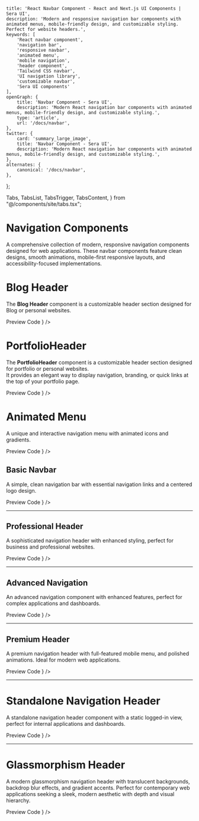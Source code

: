     title: 'React Navbar Component - React and Next.js UI Components | Sera UI',
    description: 'Modern and responsive navigation bar components with animated menus, mobile-friendly design, and customizable styling. Perfect for website headers.',
    keywords: [
        'React navbar component',
        'navigation bar',
        'responsive navbar',
        'animated menu',
        'mobile navigation',
        'header component',
        'Tailwind CSS navbar',
        'UI navigation library',
        'customizable navbar',
        'Sera UI components'
    ],
    openGraph: {
        title: 'Navbar Component - Sera UI',
        description: 'Modern React navigation bar components with animated menus, mobile-friendly design, and customizable styling.',
        type: 'article',
        url: '/docs/navbar',
    },
    twitter: {
        card: 'summary_large_image',
        title: 'Navbar Component - Sera UI',
        description: 'Modern React navigation bar components with animated menus, mobile-friendly design, and customizable styling.',
    },
    alternates: {
        canonical: '/docs/navbar',
    },
};

  Tabs,
  TabsList,
  TabsTrigger,
  TabsContent,
} from "@/components/site/tabs.tsx";


<HideTOC />



# Navigation Components <AI dir="left"/>

A comprehensive collection of modern, responsive navigation components designed for web applications. These navbar components feature clean designs, smooth animations, mobile-first responsive layouts, and accessibility-focused implementations.


# Blog Header
The **Blog Header** component is a customizable header section designed for Blog or personal websites.


<Tabs defaultValue="preview" className="">
  <TabsList>
    <TabsTrigger value="preview">Preview</TabsTrigger>
    <TabsTrigger value="code">Code</TabsTrigger>
  </TabsList>
  <TabsContent value="preview">
    <ComponentRenderer component={<BlogHeader />} />
  </TabsContent>
  <TabsContent value="code">
    <CodeBlock filePath="src/app/docs/navbar/navbar3.tsx" />
  </TabsContent>
</Tabs>


# PortfolioHeader

The **PortfolioHeader** component is a customizable header section designed for portfolio or personal websites.  
It provides an elegant way to display navigation, branding, or quick links at the top of your portfolio page.


<Tabs defaultValue="preview" className="">
  <TabsList>
    <TabsTrigger value="preview">Preview</TabsTrigger>
    <TabsTrigger value="code">Code</TabsTrigger>
  </TabsList>
  <TabsContent value="preview">
    <ComponentRenderer component={<PortfolioHeader />} />
  </TabsContent>
  <TabsContent value="code">
    <CodeBlock filePath="src/app/docs/navbar/navbar2.tsx" />
  </TabsContent>
</Tabs>



# Animated Menu
 A unique and interactive navigation menu with animated icons and gradients.

<Tabs defaultValue="preview" className="">
  <TabsList>
    <TabsTrigger value="preview">Preview</TabsTrigger>
    <TabsTrigger value="code">Code</TabsTrigger>
  </TabsList>
  <TabsContent value="preview">
    <ComponentRenderer component={<MenuBar />} />
  </TabsContent>
  <TabsContent value="code">
    <CodeBlock filePath="src/app/docs/navbar/animatedmenu.tsx" />
  </TabsContent>
</Tabs>

## Basic Navbar

A simple, clean navigation bar with essential navigation links and a centered logo design.


<Tabs defaultValue="preview" className="">
  <TabsList>
    <TabsTrigger value="preview">Preview</TabsTrigger>
    <TabsTrigger value="code">Code</TabsTrigger>
  </TabsList>
  <TabsContent value="preview">
    <ComponentRenderer component={<HeaderComponent />} />
  </TabsContent>
  <TabsContent value="code">
    <CodeBlock filePath="src/app/docs/navbar/navbar.tsx" />
  </TabsContent>
</Tabs>

---

## Professional Header

A sophisticated navigation header with enhanced styling, perfect for business and professional websites.


<Tabs defaultValue="preview" className="">
  <TabsList>
    <TabsTrigger value="preview">Preview</TabsTrigger>
    <TabsTrigger value="code">Code</TabsTrigger>
  </TabsList>
  <TabsContent value="preview">
    <ComponentRenderer component={<Header />} /> 
  </TabsContent>
  <TabsContent value="code">
    <CodeBlock filePath="src/app/docs/navbar/header.tsx" />
  </TabsContent>
</Tabs>


---

## Advanced Navigation

An advanced navigation component with enhanced features, perfect for complex applications and dashboards.

<Tabs defaultValue="preview" className="">
  <TabsList>
    <TabsTrigger value="preview">Preview</TabsTrigger>
    <TabsTrigger value="code">Code</TabsTrigger>
  </TabsList>
  <TabsContent value="preview">
    <ComponentRenderer component={<Header2 />} />
  </TabsContent>
  <TabsContent value="code">
    <CodeBlock filePath="src/app/docs/navbar/header2.tsx" />
  </TabsContent>
</Tabs>

---

## Premium Header

A premium navigation header with full-featured mobile menu, and polished animations. Ideal for modern web applications.

<Tabs defaultValue="preview" className="">
  <TabsList>
    <TabsTrigger value="preview">Preview</TabsTrigger>
    <TabsTrigger value="code">Code</TabsTrigger>
  </TabsList>
  <TabsContent value="preview">
    <ComponentRenderer component={<Header3 />} />
  </TabsContent>
  <TabsContent value="code">
    <CodeBlock filePath="src/app/docs/navbar/header3.tsx" />
  </TabsContent>
</Tabs>

---

# Standalone Navigation Header
A standalone navigation header component with a static logged-in view, perfect for internal applications and dashboards.

<Tabs defaultValue="preview" className="">
  <TabsList>
    <TabsTrigger value="preview">Preview</TabsTrigger>
    <TabsTrigger value="code">Code</TabsTrigger>
  </TabsList>
  <TabsContent value="preview">
    <ComponentRenderer component={<Header4 />} />
  </TabsContent>
  <TabsContent value="code">
    <CodeBlock filePath="src/app/docs/navbar/header4.tsx" />
  </TabsContent>
</Tabs>

---

# Glassmorphism Header

A modern glassmorphism navigation header with translucent backgrounds, backdrop blur effects, and gradient accents. Perfect for contemporary web applications seeking a sleek, modern aesthetic with depth and visual hierarchy.

<Tabs defaultValue="preview" className="">
  <TabsList>
    <TabsTrigger value="preview">Preview</TabsTrigger>
    <TabsTrigger value="code">Code</TabsTrigger>
  </TabsList>
  <TabsContent value="preview">
    <ComponentRenderer component={<GlassmorphismHeader />} />
  </TabsContent>
  <TabsContent value="code">
    <CodeBlock filePath="src/app/docs/navbar/navbar5.tsx" />
  </TabsContent>
</Tabs>
